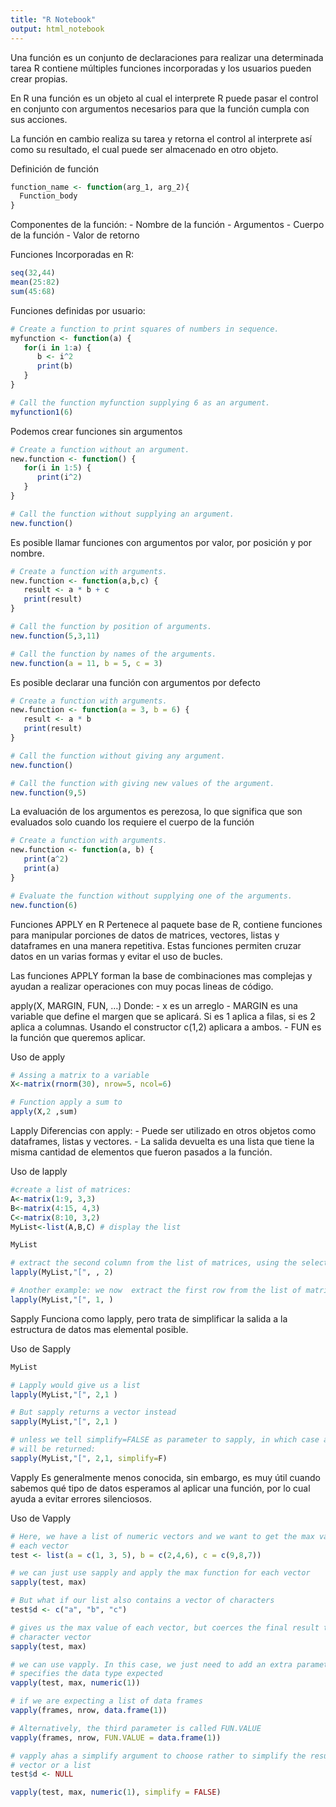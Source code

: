 ```yaml
---
title: "R Notebook"
output: html_notebook
---
```


Una función es un conjunto de declaraciones para realizar una determinada tarea
R contiene múltiples funciones incorporadas y los usuarios pueden crear propias.

En R una función es un objeto al cual el interprete R puede pasar el control en 
conjunto con argumentos necesarios para que la función cumpla con sus acciones.

La función en cambio realiza su tarea y retorna el control al interprete así 
como su resultado, el cual puede ser almacenado en otro objeto.

Definición de función
```r
function_name <- function(arg_1, arg_2){
  Function_body
}
```

Componentes de la función:
- Nombre de la función
- Argumentos
- Cuerpo de la función
- Valor de retorno

Funciones Incorporadas en R:
```r

seq(32,44)
mean(25:82)
sum(45:68)

```
Funciones definidas por usuario:
```r
# Create a function to print squares of numbers in sequence.
myfunction <- function(a) {
   for(i in 1:a) {
      b <- i^2
      print(b)
   }
}

# Call the function myfunction supplying 6 as an argument.
myfunction1(6)
```

Podemos crear funciones sin argumentos
```r
# Create a function without an argument.
new.function <- function() {
   for(i in 1:5) {
      print(i^2)
   }
}	

# Call the function without supplying an argument.
new.function()
```

Es posible llamar funciones con argumentos por valor, por posición y por nombre.
```r
# Create a function with arguments.
new.function <- function(a,b,c) {
   result <- a * b + c
   print(result)
}

# Call the function by position of arguments.
new.function(5,3,11)

# Call the function by names of the arguments.
new.function(a = 11, b = 5, c = 3)
```
Es posible declarar una función con argumentos por defecto
```r
# Create a function with arguments.
new.function <- function(a = 3, b = 6) {
   result <- a * b
   print(result)
}

# Call the function without giving any argument.
new.function()

# Call the function with giving new values of the argument.
new.function(9,5)
```

La evaluación de los argumentos es perezosa, lo que significa que son evaluados
solo cuando los requiere el cuerpo de la función
```r
# Create a function with arguments.
new.function <- function(a, b) {
   print(a^2)
   print(a)
}

# Evaluate the function without supplying one of the arguments.
new.function(6)
```

Funciones APPLY en R
Pertenece al paquete base de R, contiene funciones para manipular porciones de
datos de matrices, vectores, listas y dataframes en una manera repetitiva.
Estas funciones permiten cruzar datos en un varias formas y evitar el uso de
bucles.

Las funciones APPLY forman la base de combinaciones mas complejas y ayudan a
realizar operaciones con muy pocas lineas de código.

apply(X, MARGIN, FUN, ...)
Donde:
  - x         es un arreglo
  - MARGIN    es una variable que define el margen que se aplicará.
              Si es 1 aplica a filas, si es 2 aplica a columnas.
              Usando el constructor c(1,2) aplicara a ambos.
  - FUN       es la función que queremos aplicar.
  
Uso de apply
```r
# Assing a matrix to a variable
X<-matrix(rnorm(30), nrow=5, ncol=6)

# Function apply a sum to
apply(X,2 ,sum)
```

Lapply
Diferencias con apply:
  - Puede ser utilizado en otros objetos como dataframes, listas y vectores.
  - La salida devuelta es una lista que tiene la misma cantidad de elementos que
    fueron pasados a la función.
    
Uso de lapply
```r
#create a list of matrices:
A<-matrix(1:9, 3,3)
B<-matrix(4:15, 4,3)
C<-matrix(8:10, 3,2)
MyList<-list(A,B,C) # display the list

MyList

# extract the second column from the list of matrices, using the selection operator "["
lapply(MyList,"[", , 2)

# Another example: we now  extract the first row from the list of matrices, using the selection operator "["
lapply(MyList,"[", 1, )

```

Sapply
Funciona como lapply, pero trata de simplificar la salida a la estructura de
datos mas elemental posible.

Uso de Sapply
```r
MyList

# Lapply would give us a list
lapply(MyList,"[", 2,1 )

# But sapply returns a vector instead
sapply(MyList,"[", 2,1 )

# unless we tell simplify=FALSE as parameter to sapply, in which case a list 
# will be returned:
sapply(MyList,"[", 2,1, simplify=F)

```

Vapply
Es generalmente menos conocida, sin embargo, es muy útil cuando sabemos qué tipo
de datos esperamos al aplicar una función, por lo cual ayuda a evitar errores
silenciosos.

Uso de Vapply
```r
# Here, we have a list of numeric vectors and we want to get the max value of 
# each vector
test <- list(a = c(1, 3, 5), b = c(2,4,6), c = c(9,8,7))

# we can just use sapply and apply the max function for each vector
sapply(test, max)

# But what if our list also contains a vector of characters
test$d <- c("a", "b", "c")

# gives us the max value of each vector, but coerces the final result to a 
# character vector
sapply(test, max)

# we can use vapply. In this case, we just need to add an extra parameter that
# specifies the data type expected
vapply(test, max, numeric(1))

# if we are expecting a list of data frames
vapply(frames, nrow, data.frame(1))

# Alternatively, the third parameter is called FUN.VALUE
vapply(frames, nrow, FUN.VALUE = data.frame(1))

# vapply ahas a simplify argument to choose rather to simplify the result to a 
# vector or a list
test$d <- NULL

vapply(test, max, numeric(1), simplify = FALSE)

```

